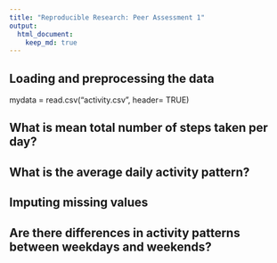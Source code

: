 ```yaml
---
title: "Reproducible Research: Peer Assessment 1"
output: 
  html_document:
    keep_md: true
---
```



## Loading and preprocessing the data

mydata = read.csv("activity.csv", header= TRUE)

## What is mean total number of steps taken per day?



## What is the average daily activity pattern?



## Imputing missing values



## Are there differences in activity patterns between weekdays and weekends?
